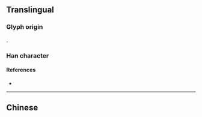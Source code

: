 {{character info/new}}
{{also|墜|堕}}
==Translingual==

===Glyph origin===
{{Han etym}}
{{Han compound|队|土|c1=p|c2=s|ls=psc}}.

===Han character===
{{Han char|rn=32|rad=土|as=04|sn=7|four=|canj=NOG,XNOG|ids=⿱队土}}

====References====
* {{Han ref|kx=0227.271|hdz=10429.040|uh=5760|ud=22368}}

----

==Chinese==
{{zh-see|墜}}